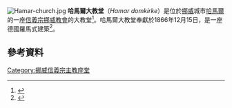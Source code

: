 [[Image:Hamar-church.jpg|thumb]]
'''哈馬爾大教堂'''（''Hamar domkirke''）是位於[[挪威|挪威]]城市[[哈馬爾|哈馬爾]]的一座[[信義宗|信義宗]][[挪威教會|挪威教會]]的大教堂<ref>{{Cite web |url=http://www.snl.no/Hamar_domkirke./Kirke_i_Hamar_kommune |title=''Hamar domkirke. – Kirke i Hamar kommune'' (Store norske leksikon) |accessdate=2016-01-18 |archive-date=2016-03-09 |archive-url=https://web.archive.org/web/20160309020950/https://snl.no/Hamar_domkirke./Kirke_i_Hamar_kommune |dead-url=no }}</ref>。哈馬爾大教堂奉獻於1866年12月15日，是一座德國羅馬式建築<ref>{{Cite web |url=http://www.kirken.no/hamar/statiske_sider/historienombispedommet.cfm |title=''Hamar bispedømme - Historikk'' (Hamar bispedømme) |accessdate=2016-01-18 |archive-date=2011-06-06 |archive-url=https://web.archive.org/web/20110606013845/http://www.kirken.no/hamar/statiske_sider/historienombispedommet.cfm |dead-url=no }}</ref>。
==參考資料==
{{Reflist}}
{{commonscat|Hamar domkirke}}
[[Category:挪威信義宗主教座堂|Category:挪威信義宗主教座堂]]